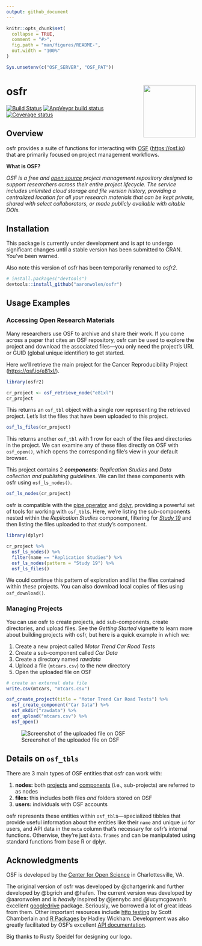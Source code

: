 ```yaml
---
output: github_document
---
```


<!-- README.md is generated from README.Rmd. Please edit that file -->

```r
knitr::opts_chunk$set(
  collapse = TRUE,
  comment = "#>",
  fig.path = "man/figures/README-",
  out.width = "100%"
)

Sys.unsetenv(c("OSF_SERVER", "OSF_PAT"))
```

# osfr <a href="https://github.com/aaronwolen/osfr"><img src="man/figures/logo.png" align="right" height="139" /></a>

[![Build Status](https://travis-ci.org/aaronwolen/osfr.svg?branch=master)](https://travis-ci.org/aaronwolen/osfr)
[![AppVeyor build status](https://ci.appveyor.com/api/projects/status/github/aaronwolen/osfr?branch=master&svg=true)](https://ci.appveyor.com/project/aaronwolen/osfr)
[![Coverage status](https://codecov.io/gh/aaronwolen/osfr/branch/master/graph/badge.svg)](https://codecov.io/github/aaronwolen/osfr?branch=master)


## Overview

osfr provides a suite of functions for interacting with [OSF][osf] (<https://osf.io>) that are primarily focused on project management workflows.

**What is OSF?**

*OSF is a free and [open source][osf-gh] project management repository designed to support researchers across their entire project lifecycle. The service includes unlimited cloud storage and file version history, providing a centralized location for all your research materials that can be kept private, shared with select collaborators, or made publicly available with citable DOIs.*

## Installation

This package is currently under development and is apt to undergo significant changes until a stable version has been submitted to CRAN. You've been warned.

Also note this version of osfr has been temporarily renamed to *osfr2*.

``` r
# install.packages("devtools")
devtools::install_github("aaronwolen/osfr")
```

## Usage Examples

### Accessing Open Research Materials

Many researchers use OSF to archive and share their work. If you come across a paper that cites an OSF repository, osfr can be used to explore the project and download the associated files---you only need the project's URL or GUID (global unique identifier) to get started. 

Here we'll retrieve the main project for the Cancer Reproducibility Project (<https://osf.io/e81xl/>).

```r
library(osfr2)

cr_project <- osf_retrieve_node("e81xl")
cr_project
```

This returns an `osf_tbl` object with a single row representing the retrieved project. Let's list the files that have been uploaded to this project.

```r
osf_ls_files(cr_project)
```

This returns another `osf_tbl` with 1 row for each of the files and directories in the project. We can examine any of these files directly on OSF with `osf_open()`, which opens the corresponding file's view in your default browser.

This project contains 2 ***components***: *Replication Studies* and *Data collection and publishing guidelines*. We can list these components with osfr using `osf_ls_nodes()`.

```r
osf_ls_nodes(cr_project)
```

osfr is compatible with the [pipe operator][magrittr] and [dplyr][], providing a powerful set of tools for working with `osf_tbl`s. Here, we're listing the sub-components nested within the *Replication Studies* component, filtering for [*Study 19*](https://osf.io/7zqxp/) and then listing the files uploaded to that study's component. 

```r
library(dplyr)

cr_project %>% 
  osf_ls_nodes() %>% 
  filter(name == "Replication Studies") %>% 
  osf_ls_nodes(pattern = "Study 19") %>% 
  osf_ls_files()
```

We could continue this pattern of exploration and list the files contained within *these* projects. You can also download local copies of files using `osf_download()`.


### Managing Projects

You can use osfr to create projects, add sub-components, create directories, and upload files. See the *Getting Started* vignette to learn more about building projects with osfr, but here is a quick example in which we:

1. Create a new project called *Motor Trend Car Road Tests*
2. Create a sub-component called *Car Data*
3. Create a directory named *rawdata*
4. Upload a file (`mtcars.csv`) to the new directory
5. Open the uploaded file on OSF

```r
# create an external data file
write.csv(mtcars, "mtcars.csv")

osf_create_project(title = "Motor Trend Car Road Tests") %>% 
  osf_create_component("Car Data") %>%
  osf_mkdir("rawdata") %>%
  osf_upload("mtcars.csv") %>%
  osf_open()
```

![Screenshot of the uploaded file on OSF](man/figures/screen-shot.png)

## Details on `osf_tbls`

There are 3 main types of OSF entities that osfr can work with:

1. **nodes:** both [projects][help-proj] and [components][help-comp] (i.e., sub-projects) are referred to as nodes
2. **files:** this includes both files *and* folders stored on OSF
3. **users:** individuals with OSF accounts

osfr represents these entities within `osf_tbl`s---specialized tibbles that provide  useful information about the entities like their `name` and unique `id` for users, and API data in the `meta` column that's necessary for osfr's internal functions. Otherwise, they're just `data.frames` and can be manipulated using standard functions from base R or dplyr.


## Acknowledgments

OSF is developed by the [Center for Open Science][cos] in Charlottesville, VA.

The original version of osfr was developed by @chartgerink and further developed by @bgrich and @hafen. The current version was developed by @aaronwolen and is *heavily* inspired by @jennybc and @lucymcgowan's excellent [googledrive][] package. Seriously, we borrowed a lot of great ideas from them. Other important resources include [http testing](https://ropensci.github.io/http-testing-book/) by Scott Chamberlain and [R Packages](http://r-pkgs.had.co.nz) by Hadley Wickham. Development was also greatly facilitated by OSF's excellent [API documentation][osf-api]. 

Big thanks to Rusty Speidel for designing our logo.

<!-- links -->
[osf]: https://osf.io "Open Science Framework"
[cos]: https://cos.io "Center for Open Science"
[osf-gh]: https://github.com/CenterForOpenScience/osf.io "OSF's GitHub Repository"
[osf-api]: https://developer.osf.io "OSF API Documentation"
[help]: http://help.osf.io "OSF Support"
[help-proj]: http://help.osf.io/m/projects/l/481539-create-a-project "OSF: Create a Project"
[help-comp]: http://help.osf.io/m/projects/l/481998-create-components "OSF: Create a Component"
[magrittr]: https://magrittr.tidyverse.org
[dplyr]: https://dplyr.tidyverse.org
[googledrive]: https://googledrive.tidyverse.org

